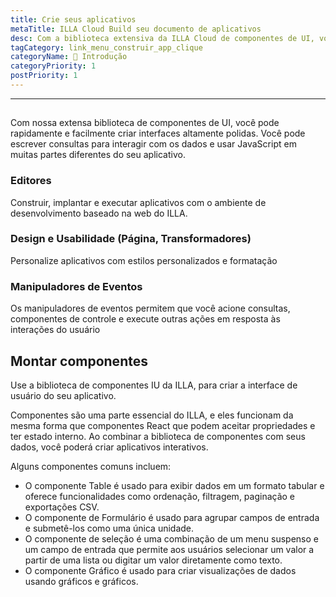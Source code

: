 ```yaml
---
title: Crie seus aplicativos
metaTitle: ILLA Cloud Build seu documento de aplicativos
desc: Com a biblioteca extensiva da ILLA Cloud de componentes de UI, você pode rápida e facilmente criar interfaces altamente polidas
tagCategory: link_menu_construir_app_clique
categoryName: 👋 Introdução
categoryPriority: 1
postPriority: 1
---
```


* * *

## <Heading hidden>Crie seus aplicativos</Heading>

Com nossa extensa biblioteca de componentes de UI, você pode rapidamente e facilmente criar interfaces altamente polidas. Você pode escrever consultas para interagir com os dados e usar JavaScript em muitas partes diferentes do seu aplicativo.

### Editores

Construir, implantar e executar aplicativos com o ambiente de desenvolvimento baseado na web do ILLA.

### Design e Usabilidade (Página, Transformadores)

Personalize aplicativos com estilos personalizados e formatação

### Manipuladores de Eventos

Os manipuladores de eventos permitem que você acione consultas, componentes de controle e execute outras ações em resposta às interações do usuário

## Montar componentes

Use a biblioteca de componentes IU da ILLA, para criar a interface de usuário do seu aplicativo.

Componentes são uma parte essencial do ILLA, e eles funcionam da mesma forma que componentes React que podem aceitar propriedades e ter estado interno. Ao combinar a biblioteca de componentes com seus dados, você poderá criar aplicativos interativos.

Alguns componentes comuns incluem:

-   O componente Table é usado para exibir dados em um formato tabular e oferece funcionalidades como ordenação, filtragem, paginação e exportações CSV.
-   O componente de Formulário é usado para agrupar campos de entrada e submetê-los como uma única unidade.
-   O componente de seleção é uma combinação de um menu suspenso e um campo de entrada que permite aos usuários selecionar um valor a partir de uma lista ou digitar um valor diretamente como texto.
-   O componente Gráfico é usado para criar visualizações de dados usando gráficos e gráficos.
